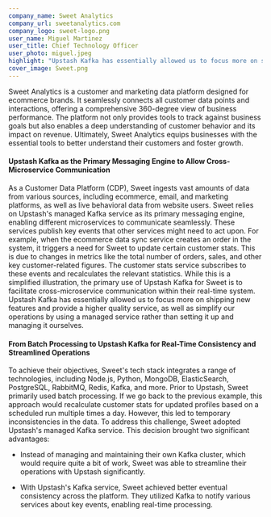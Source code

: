 ```yaml
---
company_name: Sweet Analytics
company_url: sweetanalytics.com
company_logo: sweet-logo.png
user_name: Miguel Martinez
user_title: Chief Technology Officer
user_photo: miguel.jpeg
highlight: "Upstash Kafka has essentially allowed us to focus more on shipping new features and provide a higher quality service, as well as simplify our operations by using a managed service rather than setting it up and managing it ourselves"
cover_image: Sweet.png
---
```


Sweet Analytics is a customer and marketing data platform designed for ecommerce brands. It seamlessly connects all customer data points and interactions, offering a comprehensive 360-degree view of business performance. The platform not only provides tools to track against business goals but also enables a deep understanding of customer behavior and its impact on revenue. Ultimately, Sweet Analytics equips businesses with the essential tools to better understand their customers and foster growth.
#### Upstash Kafka as the Primary Messaging Engine to Allow Cross-Microservice Communication

As a Customer Data Platform (CDP), Sweet ingests vast amounts of data from various sources, including ecommerce, email, and marketing platforms, as well as live behavioral data from website users. Sweet relies on Upstash's managed Kafka service as its primary messaging engine, enabling different microservices to communicate seamlessly. These services publish key events that other services might need to act upon. For example, when the ecommerce data sync service creates an order in the system, it triggers a need for Sweet to update certain customer stats. This is due to changes in metrics like the total number of orders, sales, and other key customer-related figures. The customer stats service subscribes to these events and recalculates the relevant statistics. While this is a simplified illustration, the primary use of Upstash Kafka for Sweet is to facilitate cross-microservice communication within their real-time system.
<Highlight name="Miguel Martinez" title="CTO" photo="miguel.jpeg">
  Upstash Kafka has essentially allowed us to focus more on shipping new features and provide a higher quality service, as well as simplify our operations by using a managed service rather than setting it up and managing it ourselves.
</Highlight>
#### From Batch Processing to Upstash Kafka for Real-Time Consistency and Streamlined Operations

To achieve their objectives, Sweet's tech stack integrates a range of technologies, including Node.js, Python, MongoDB, ElasticSearch, PostgreSQL, RabbitMQ, Redis, Kafka, and more. Prior to Upstash, Sweet primarily used batch processing. If we go back to the previous example, this approach would recalculate customer stats for updated profiles based on a scheduled run multiple times a day. However, this led to temporary inconsistencies in the data. To address this challenge, Sweet adopted Upstash's managed Kafka service. This decision brought two significant advantages:

- Instead of managing and maintaining their own Kafka cluster, which would require quite a bit of work, Sweet was able to streamline their operations with Upstash significantly.

- With Upstash's Kafka service, Sweet achieved better eventual consistency across the platform. They utilized Kafka to notify various services about key events, enabling real-time processing.


